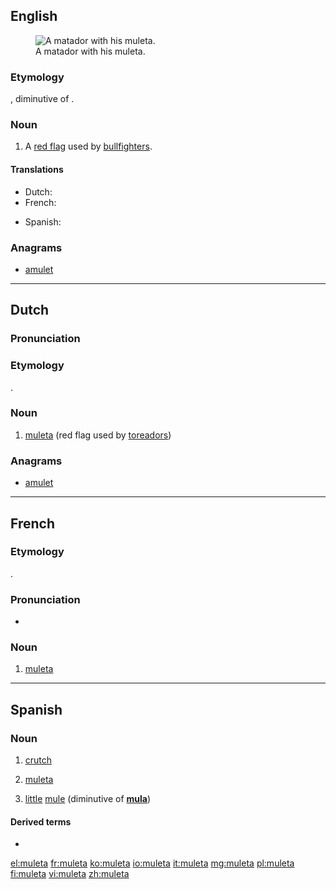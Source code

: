 ==English==
[[File:El cordobes en las Colombinas 2008 en Huelva.JPG|thumb|A matador with his muleta.]]
===Etymology===
{{borrowing|es|muleta}}, diminutive of {{term|mulo}}.

===Noun===
{{en-noun}}

# {{context|bullfighting|lang=en}} A [[red flag]] used by [[bullfighter]]s. 

====Translations====
{{trans-top|(bullfighting) red flag}}
* Dutch: {{t-|nl|muleta|m|f}}
* French: {{t+|fr|muleta|f}}
{{trans-mid}}
* Spanish: {{t-|es|muleta|f}}
{{trans-bottom}}

===Anagrams===
* [[amulet#English|amulet]]

----

==Dutch==
{{wikipedia|lang=nl}}
===Pronunciation===
{{hyphenation|mu|le|ta}}
===Etymology===
{{borrowing|es|muleta|lang=nl}}.

===Noun===
{{nl-noun|f|g2=m|muleta's|muletaatje}}
# {{context|bullfighting|lang=nl}} [[#English|muleta]] (red flag used by [[toreador]]s)

===Anagrams===
* [[amulet#Dutch|amulet]]

----

==French==

===Etymology===
{{borrowing|es|muleta|lang=fr}}.

===Pronunciation===
* {{IPA|/my.lɛ.ta/|lang=fr}}

===Noun===
{{fr-noun|f}}

# {{context|bullfighting|lang=fr}} [[#English|muleta]]

----

==Spanish==

===Noun===
{{es-noun|f}}

# [[crutch]]
# {{context|bullfighting|lang=es}} [[muleta#English|muleta]]
# [[little]] [[mule]] (diminutive of '''[[mula#Spanish|mula]]''')

====Derived terms====
* {{l|es|muletilla}}

[[el:muleta]]
[[fr:muleta]]
[[ko:muleta]]
[[io:muleta]]
[[it:muleta]]
[[mg:muleta]]
[[pl:muleta]]
[[fi:muleta]]
[[vi:muleta]]
[[zh:muleta]]